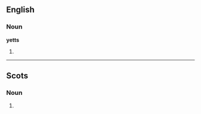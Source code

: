 ==English==

===Noun===
'''yetts'''

# {{plural of|[[yett]]}}

----

==Scots==

===Noun===
{{sco-pl}}

# {{plural of|[[yett]]|lang=Scots}}